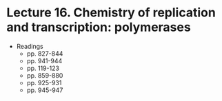 # Lecture 16. Chemistry of replication and transcription: polymerases
- Readings
  - pp. 827-844
  - pp. 941-944
  - pp. 119-123
  - pp. 859-880
  - pp. 925-931
  - pp. 945-947